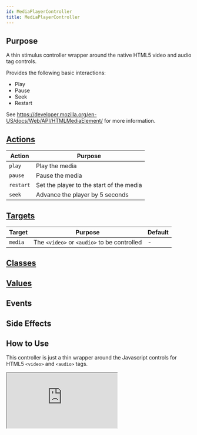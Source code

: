 ```yaml
---
id: MediaPlayerController
title: MediaPlayerController
---
```




## Purpose

A thin stimulus controller wrapper around the native HTML5 video and audio tag controls.

Provides the following basic interactions:

- Play
- Pause
- Seek
- Restart

See https://developer.mozilla.org/en-US/docs/Web/API/HTMLMediaElement/ for more information.

## [Actions](https://stimulus.hotwire.dev/reference/actions)

| Action | Purpose |
| --- | --- |
| `play` | Play the media |
| `pause` | Pause the media |
| `restart` | Set the player to the start of the media |
| `seek` | Advance the player by 5 seconds |

## [Targets](https://stimulus.hotwire.dev/reference/targets)

| Target | Purpose | Default |
| --- | --- | --- |
| `media` | The `<video>` or `<audio>` to be controlled | - |

## [Classes](https://stimulus.hotwire.dev/reference/classes)
<NoClasses/>

## [Values](https://stimulus.hotwire.dev/reference/values)
<NoValues/>

## Events
<NoEvents/>

## Side Effects
<NoSideEffects/>

## How to Use

This controller is just a thin wrapper around the Javascript controls for HTML5 `<video>` and `<audio>` tags.

<iframe
  src="https://codesandbox.io/embed/mediaplayercontroller-p9h1v?fontsize=14&hidenavigation=1&theme=dark"
  style={{width: "100%", height: "500px", border: "0", borderRadius: "4px", overflow: "hidden"}}
  sandbox="allow-forms allow-modals allow-popups allow-presentation allow-same-origin allow-scripts"
/>
